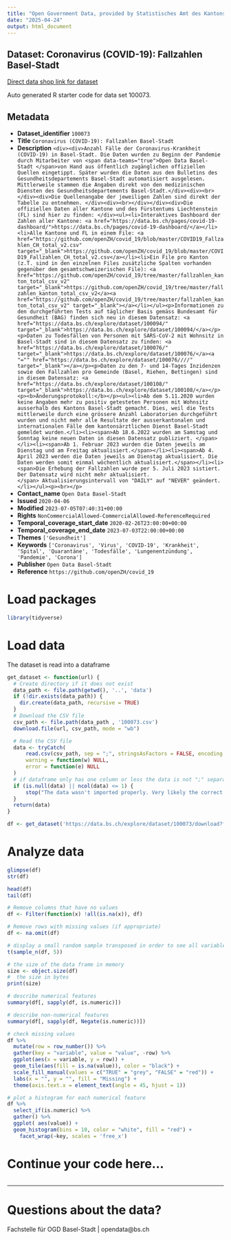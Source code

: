 ```yaml
---
title: "Open Government Data, provided by Statistisches Amt des Kantons Basel-Stadt - Fachstelle OGD"
date: "2025-04-24"
output: html_document
---
```


## Dataset: Coronavirus (COVID-19): Fallzahlen Basel-Stadt

[Direct data shop link for dataset](https://data.bs.ch/explore/dataset/100073)

Auto generated R starter code for data set 100073.

## Metadata

- **Dataset_identifier** `100073`
- **Title** `Coronavirus (COVID-19): Fallzahlen Basel-Stadt`
- **Description** `<div><div>Anzahl Fälle der Coronavirus-Krankheit (COVID-19) in Basel-Stadt. Die Daten wurden zu Beginn der Pandemie durch Mitarbeiter von <span data-teams="true">Open Data Basel-Stadt </span>von Hand aus öffentlich zugänglichen offiziellen Quellen eingetippt. Später wurden die Daten aus den Bulletins des Gesundheitsdepartements Basel-Stadt automatisiert ausgelesen. Mittlerweile stammen die Angaben direkt von den medizinischen Diensten des Gesundheitsdepartements Basel-Stadt.</div><div><br></div><div>Die Quellenangabe der jeweiligen Zahlen sind direkt der Tabelle zu entnehmen. </div><div><br></div></div><div>Die offiziellen Daten aller Kantone und des Fürstentums Liechtenstein (FL) sind hier zu finden: </div><ul><li>Interaktives Dashboard der Zahlen aller Kantone: <a href="https://data.bs.ch/pages/covid-19-dashboard/">https://data.bs.ch/pages/covid-19-dashboard/</a></li><li>Alle Kantone und FL in einem File: <a href="https://github.com/openZH/covid_19/blob/master/COVID19_Fallzahlen_CH_total_v2.csv" target="_blank">https://github.com/openZH/covid_19/blob/master/COVID19_Fallzahlen_CH_total_v2.csv</a></li><li>Ein File pro Kanton (z.T. sind in den einzelnen Files zusätzliche Spalten vorhanden gegenüber dem gesamtschweizerischen File): <a href="https://github.com/openZH/covid_19/tree/master/fallzahlen_kanton_total_csv_v2" target="_blank">https://github.com/openZH/covid_19/tree/master/fallzahlen_kanton_total_csv_v2</a><a href="https://github.com/openZH/covid_19/tree/master/fallzahlen_kanton_total_csv_v2" target="_blank"></a></li></ul><p>Informationen zu den durchgeführten Tests auf täglicher Basis gemäss Bundesamt für Gesundheit (BAG) finden sich neu in diesem Datensatz: <a href="https://data.bs.ch/explore/dataset/100094/" target="_blank">https://data.bs.ch/explore/dataset/100094/</a></p><p>Daten zu Todesfällen von Personen mit SARS-CoV-2 mit Wohnsitz in Basel-Stadt sind in diesem Datensatz zu finden: <a href="https://data.bs.ch/explore/dataset/100076/" target="_blank">https://data.bs.ch/explore/dataset/100076/</a><a "="" href="https://data.bs.ch/explore/dataset/100076////" target="_blank"></a></p><p>Daten zu den 7- und 14-Tages Inzidenzen sowie den Fallzahlen pro Gemeinde (Basel, Riehen, Bettingen) sind in diesem Datensatz: <a href="https://data.bs.ch/explore/dataset/100108/" target="_blank">https://data.bs.ch/explore/dataset/100108/</a></p><p><b>Änderungsprotokoll:</b></p><ul><li>Ab dem 5.11.2020 wurden keine Angaben mehr zu positiv getesteten Personen mit Wohnsitz ausserhalb des Kantons Basel-Stadt gemacht. Dies, weil die Tests mittlerweile durch eine grössere Anzahl Laboratorien durchgeführt wurden und nicht mehr alle Resultate der ausserkantonalen und internationalen Fälle dem kantonsärztlichen Dienst Basel-Stadt gemeldet wurden.</li><li><span>Ab 18.6.2022 wurden am Samstag und Sonntag keine neuen Daten in diesen Datensatz publiziert. </span></li><li><span>Ab 1. Februar 2023 wurden die Daten jeweils am Dienstag und am Freitag aktualisiert.</span></li><li><span>Ab 4. April 2023 werden die Daten jeweils am Dienstag aktualisiert. Die Daten werden somit einmal wöchentlich aktualisiert.</span></li><li><span>Die Erhebung der Fallzahlen wurde per 5. Juli 2023 sistiert. Der Datensatz wird nicht mehr aktualisiert.</span> Aktualisierungsintervall von "DAILY" auf "NEVER" geändert.</li></ul><p><br></p>`
- **Contact_name** `Open Data Basel-Stadt`
- **Issued** `2020-04-06`
- **Modified** `2023-07-05T07:40:31+00:00`
- **Rights** `NonCommercialAllowed-CommercialAllowed-ReferenceRequired`
- **Temporal_coverage_start_date** `2020-02-26T23:00:00+00:00`
- **Temporal_coverage_end_date** `2023-07-03T22:00:00+00:00`
- **Themes** `['Gesundheit']`
- **Keywords** `['Coronavirus', 'Virus', 'COVID-19', 'Krankheit', 'Spital', 'Quarantäne', 'Todesfälle', 'Lungenentzündung', 'Pandemie', 'Corona']`
- **Publisher** `Open Data Basel-Stadt`
- **Reference** `https://github.com/openZH/covid_19`


# Load packages

```r

library(tidyverse)
```

# Load data

The dataset is read into a dataframe

```r
get_dataset <- function(url) {
  # Create directory if it does not exist
  data_path <- file.path(getwd(), '..', 'data')
  if (!dir.exists(data_path)) {
    dir.create(data_path, recursive = TRUE)
  }
  # Download the CSV file
  csv_path <- file.path(data_path , '100073.csv')
  download.file(url, csv_path, mode = "wb")

  # Read the CSV file
  data <- tryCatch(
      read.csv(csv_path, sep = ";", stringsAsFactors = FALSE, encoding = "UTF-8"),
      warning = function(w) NULL,
      error = function(e) NULL
  )
  # if dataframe only has one column or less the data is not ";" separated
  if (is.null(data) || ncol(data) <= 1) {
      stop("The data wasn't imported properly. Very likely the correct separator couldn't be found.\nPlease check the dataset manually and adjust the code.")
  }
  return(data)
}
```

```r

df <- get_dataset('https://data.bs.ch/explore/dataset/100073/download?format=csv&timezone=Europe%2FZurich')

```

# Analyze data

```r

glimpse(df)
str(df)

head(df)
tail(df)

```

```r
# Remove columns that have no values
df <- Filter(function(x) !all(is.na(x)), df)

# Remove rows with missing values (if appropriate)
df <- na.omit(df)
```

```r
# display a small random sample transposed in order to see all variables
t(sample_n(df, 5))
```

```r
# the size of the data frame in memory
size <- object.size(df)
#  the size in bytes
print(size)
```

```r
# describe numerical features
summary(df[, sapply(df, is.numeric)])
```

```r
# describe non-numerical features
summary(df[, sapply(df, Negate(is.numeric))])
```

```r
# check missing values
df %>%
  mutate(row = row_number()) %>%
  gather(key = "variable", value = "value", -row) %>%
  ggplot(aes(x = variable, y = row)) +
  geom_tile(aes(fill = is.na(value)), color = "black") +
  scale_fill_manual(values = c("TRUE" = "grey", "FALSE" = "red")) +
  labs(x = "", y = "", fill = "Missing") +
  theme(axis.text.x = element_text(angle = 45, hjust = 1))
```

```r
# plot a histogram for each numerical feature
df %>%
  select_if(is.numeric) %>%
  gather() %>%
  ggplot( aes(value)) +
  geom_histogram(bins = 10, color = "white", fill = "red") +
    facet_wrap(~key, scales = 'free_x')
```

# Continue your code here...

```r

```
------------------------------------------------------------------------

# Questions about the data?

Fachstelle für OGD Basel-Stadt | opendata@bs.ch

